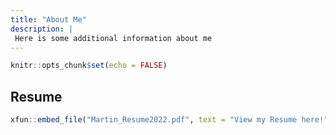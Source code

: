 ```yaml
---
title: "About Me"
description: |
 Here is some additional information about me
---
```


```r
knitr::opts_chunk$set(echo = FALSE)
```

## Resume

```r
xfun::embed_file("Martin_Resume2022.pdf", text = "View my Resume here!")
```

